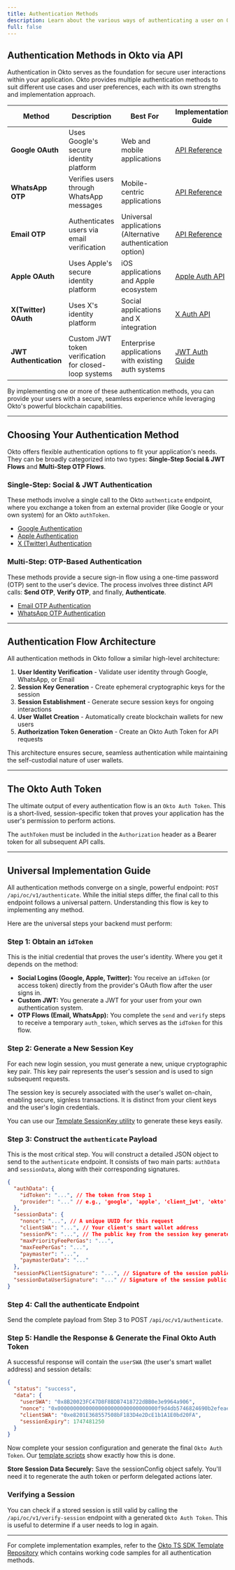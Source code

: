 ```yaml
---
title: Authentication Methods
description: Learn about the various ways of authenticating a user on Okto via API
full: false
---
```



## Authentication Methods in Okto via API

Authentication in Okto serves as the foundation for secure user interactions within your application. Okto provides multiple authentication methods to suit different use cases and user preferences, each with its own strengths and implementation approach.

| Method | Description | Best For | Implementation Guide |
|--------|-------------|----------|----------------------|
| **Google OAuth** | Uses Google's secure identity platform | Web and mobile applications | [API Reference](./google-auth) |
| **WhatsApp OTP** | Verifies users through WhatsApp messages | Mobile-centric applications | [API Reference](./whatsapp-send-otp) |
| **Email OTP** | Authenticates users via email verification | Universal applications (Alternative authentication option) | [API Reference](./email-send-otp) |
| **Apple OAuth** | Uses Apple's secure identity platform | iOS applications and Apple ecosystem | [Apple Auth API](./apple-auth) |
| **X(Twitter) OAuth** | Uses X's identity platform | Social applications and X integration | [X Auth API](./twitter-auth) |
| **JWT Authentication** | Custom JWT token verification for closed-loop systems | Enterprise applications with existing auth systems | [JWT Auth Guide](./auth-jwt/learn) |

By implementing one or more of these authentication methods, you can provide your users with a secure, seamless experience while leveraging Okto's powerful blockchain capabilities.

---

## Choosing Your Authentication Method

Okto offers flexible authentication options to fit your application's needs. They can be broadly categorized into two types: **Single-Step Social & JWT Flows** and **Multi-Step OTP Flows**.

### Single-Step: Social & JWT Authentication

These methods involve a single call to the Okto `authenticate` endpoint, where you exchange a token from an external provider (like Google or your own system) for an Okto `authToken`.

- [Google Authentication](./google-auth)
- [Apple Authentication](./apple-auth)
- [X (Twitter) Authentication](./twitter-auth)

### Multi-Step: OTP-Based Authentication

These methods provide a secure sign-in flow using a one-time password (OTP) sent to the user's device. The process involves three distinct API calls: **Send OTP**, **Verify OTP**, and finally, **Authenticate**.

- [Email OTP Authentication](./email-send-otp)
- [WhatsApp OTP Authentication](./whatsapp-send-otp)

---

## Authentication Flow Architecture

All authentication methods in Okto follow a similar high-level architecture:

1. **User Identity Verification** - Validate user identity through Google, WhatsApp, or Email
2. **Session Key Generation** - Create ephemeral cryptographic keys for the session
3. **Session Establishment** - Generate secure session keys for ongoing interactions
4. **User Wallet Creation** - Automatically create blockchain wallets for new users
5. **Authorization Token Generation** - Create an Okto Auth Token for API requests

This architecture ensures secure, seamless authentication while maintaining the self-custodial nature of user wallets.

---

## The Okto Auth Token

The ultimate output of every authentication flow is an `Okto Auth Token`. This is a short-lived, session-specific token that proves your application has the user's permission to perform actions.

The `authToken` must be included in the `Authorization` header as a Bearer token for all subsequent API calls. 

---

## Universal Implementation Guide

All authentication methods converge on a single, powerful endpoint: `POST /api/oc/v1/authenticate`. While the initial steps differ, the final call to this endpoint follows a universal pattern. Understanding this flow is key to implementing any method.

Here are the universal steps your backend must perform:

### Step 1: Obtain an `idToken`

This is the initial credential that proves the user's identity. Where you get it depends on the method:

-   **Social Logins (Google, Apple, Twitter):** You receive an `idToken` (or access token) directly from the provider's OAuth flow after the user signs in.
-   **Custom JWT:** You generate a JWT for your user from your own authentication system.
-   **OTP Flows (Email, WhatsApp):** You complete the `send` and `verify` steps to receive a temporary `auth_token`, which serves as the `idToken` for this flow.

### Step 2: Generate a New Session Key

For each new login session, you must generate a new, unique cryptographic key pair. This key pair represents the user's session and is used to sign subsequent requests.

The session key is securely associated with the user's wallet on-chain, enabling secure, signless transactions. It is distinct from your client keys and the user's login credentials.

You can use our [Template SessionKey utility](https://github.com/okto-hq/okto-sdkv2-ts-template/blob/main/src/api-template/utils/sessionKey.ts) to generate these keys easily.

### Step 3: Construct the `authenticate` Payload

This is the most critical step. You will construct a detailed JSON object to send to the `authenticate` endpoint. It consists of two main parts: `authData` and `sessionData`, along with their corresponding signatures.

```json
{
  "authData": {
    "idToken": "...", // The token from Step 1
    "provider": "..." // e.g., 'google', 'apple', 'client_jwt', 'okto'
  },
  "sessionData": {
    "nonce": "...", // A unique UUID for this request
    "clientSWA": "...", // Your client's smart wallet address
    "sessionPk": "...", // The public key from the session key generated in Step 2
    "maxPriorityFeePerGas": "...",
    "maxFeePerGas": "...",
    "paymaster": "...",
    "paymasterData": "..."
  },
  "sessionPkClientSignature": "...", // Signature of the session public key, signed by your client private key
  "sessionDataUserSignature": "..." // Signature of the session public key, signed by the new session private key
}
```

### Step 4: Call the authenticate Endpoint

Send the complete payload from Step 3 to POST `/api/oc/v1/authenticate`.

### Step 5: Handle the Response & Generate the Final Okto Auth Token

A successful response will contain the `userSWA` (the user's smart wallet address) and session details:

```json
{
  "status": "success",
  "data": {
    "userSWA": "0x8B20023FC47D8F8BDB7418722dBB0e3e9964a906",
    "nonce": "0x00000000000000000000000000000000f9d4db5746824690b2efeae9f9945858",
    "clientSWA": "0xe8201E368557508bF183D4e2DcE1b1A1E0bd20FA",
    "sessionExpiry": 1747481250
  }
}
```

Now complete your session configuration and generate the final `Okto Auth Token`. Our [template scripts](https://github.com/okto-hq/okto-sdkv2-ts-template/blob/main/src/api-template/utils/getAuthorizationToken.ts) show exactly how this is done.

**Store Session Data Securely:** Save the sessionConfig object safely. You'll need it to regenerate the auth token or perform delegated actions later.

### Verifying a Session

You can check if a stored session is still valid by calling the `/api/oc/v1/verify-session` endpoint with a generated `Okto Auth Token`. This is useful to determine if a user needs to log in again.

---

For complete implementation examples, refer to the [Okto TS SDK Template Repository](https://github.com/okto-hq/okto-sdkv2-ts-template) which contains working code samples for all authentication methods.